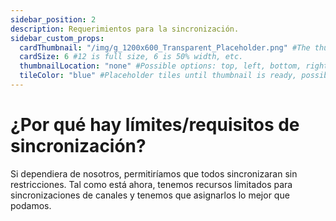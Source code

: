 ---
sidebar_position: 2
description: Requerimientos para la sincronización.
sidebar_custom_props:
  cardThumbnail: "/img/g_1200x600_Transparent_Placeholder.png" #The thumbnail on the category card.
  cardSize: 6 #12 is full size, 6 is 50% width, etc.
  thumbnailLocation: "none" #Possible options: top, left, bottom, right, none
  tileColor: "blue" #Placeholder tiles until thumbnail is ready, possible options: blue, cream, darkpurple, lightpurple, mauve, orange, pink, none
---

# ¿Por qué hay límites/requisitos de sincronización?

Si dependiera de nosotros, permitiríamos que todos sincronizaran sin restricciones. Tal como está ahora, tenemos recursos limitados para sincronizaciones de canales y tenemos que asignarlos lo mejor que podamos.